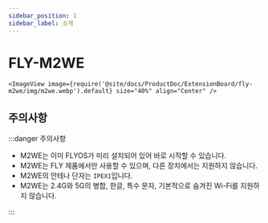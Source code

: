 ```yaml
---
sidebar_position: 1
sidebar_label: 소개
---
```


# FLY-M2WE

    <ImageView image={require('@site/docs/ProductDoc/ExtensionBoard/fly-m2we/img/m2we.webp').default} size="40%" align="Center" />

## 주의사항

:::danger 주의사항

* M2WE는 이미 FLYOS가 미리 설치되어 있어 바로 시작할 수 있습니다.
* M2WE는 FLY 제품에서만 사용할 수 있으며, 다른 장치에서는 지원하지 않습니다.
* M2WE의 안테나 단자는 `IPEX1`입니다.
* M2WE는 2.4G와 5G의 병합, 한글, 특수 문자, 기본적으로 숨겨진 Wi-Fi를 지원하지 않습니다.

:::